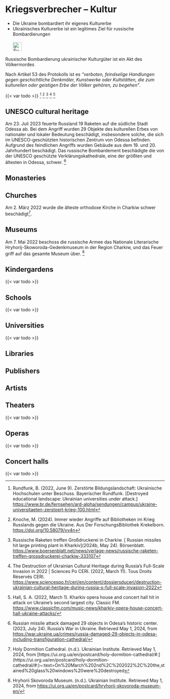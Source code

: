 # Kriegsverbrecher – Kultur {#sec-warcrimes-culture}

::: {.callout-caution title=„Mythos“}
- Die Ukraine bombardiert ihr eigenes Kulturerbe
- Ukrainisches Kulturerbe ist ein legitimes Ziel für russische Bombardierungen
[<br></br>![Suche nach Stichwort in EUvsDisinfo](../all_common_img/EUvsDisinfo_400x240.jpg){height=2em}](https://euvsdisinfo.eu/disinformation-cases/?text=war%20(crime%7Ccrimes%7Ccriminal%7Ccriminals)%20(school%7Cuniversity%7Cmuseum%7Ckindergarden%7Ctheatre%7Cchurch%7Ccathedral%7Cmonastery%7Cabbey%7Cheritage)&sort=relevance)
:::

::: {.callout-tip title=„Wahrheit“}
Russische Bombardierung ukrainischer Kulturgüter ist ein Akt des Völkermordes
:::

Nach Artikel 53 des Protokolls ist es *“verboten, feindselige Handlungen gegen geschichtliche Denkmäler, Kunstwerke oder Kultstätten, die zum kulturellen oder geistigen Erbe der Völker gehören, zu begehen”*. 

{{< var todo >}} 
[^warcrimes-culture-4]
[^warcrimes-culture-5]
[^warcrimes-culture-6]
[^warcrimes-culture-7]
[^warcrimes-culture-8]


## UNESCO cultural heritage

Am 23\. Juli 2023 feuerte Russland 19 Raketen auf die südliche Stadt Odessa ab. Bei dem Angriff wurden 29 Objekte des kulturellen Erbes von nationaler und lokaler Bedeutung beschädigt, insbesondere solche, die sich im UNESCO-geschützten historischen Zentrum von Odessa befinden. Aufgrund des feindlichen Angriffs wurden Gebäude aus dem 19\. und 20\. Jahrhundert beschädigt. Das russische Bombardement beschädigte die von der UNESCO geschützte Verklärungskathedrale, eine der größten und ältesten in Odessa, schwer. [^warcrimes-culture-3]

## Monasteries


## Churches

Am 2\. März 2022 wurde die älteste orthodoxe Kirche in Charkiw schwer beschädigt[^warcrimes-culture-1]. 

## Museums

Am 7\. Mai 2022 beschoss die russische Armee das Nationale Literarische Hryhorij-Skoworoda-Gedenkmuseum in der Region Charkiw, und das Feuer griff auf das gesamte Museum über. [^warcrimes-culture-2] 


## Kindergardens

{{< var todo >}}


## Schools

{{< var todo >}}


## Universities

{{< var todo >}}


## Libraries



## Publishers



## Artists



## Theaters


{{< var todo >}}


## Operas

{{< var todo >}}


## Concert halls

{{< var todo >}}



[^warcrimes-culture-1]:  Holy Dormition Cathedral. (n.d.). Ukrainian Institute. Retrieved May 1, 2024, from [https://ui.org.ua/en/postcard/holy-dormition-cathedral/\#:\](https://ui.org.ua/en/postcard/holy-dormition-cathedral/\#:\)~:text=On%20March%202nd%2C%202022%2C%20the,stained%20glass%20windows%20were%20destroyed

[^warcrimes-culture-2]:  Hryhorii Skovoroda Museum. (n.d.). Ukrainian Institute. Retrieved May 1, 2024, from [https://ui.org.ua/en/postcard/hryhorii-skovoroda-museum-en/](https://ui.org.ua/en/postcard/hryhorii-skovoroda-museum-en/)

[^warcrimes-culture-3]:  Russian missile attack damaged 29 objects in Odesa’s historic center. (2023, July 24). Russia’s War in Ukraine. Retrieved May 1, 2024, from [https://war.ukraine.ua/crimes/russia-damaged-29-objects-in-odesa-including-transfiguration-cathedral/](https://war.ukraine.ua/crimes/russia-damaged-29-objects-in-odesa-including-transfiguration-cathedral/)

[^warcrimes-culture-4]:  Rundfunk, B. (2022, June 9). Zerstörte Bildungslandschaft: Ukrainische Hochschulen unter Beschuss. Bayerischer Rundfunk. \[Destroyed educational landscape: Ukrainian universities under attack.\] [https://www.br.de/fernsehen/ard-alpha/sendungen/campus/ukraine-universitaeten-zerstoert-krieg-100.html](https://www.br.de/fernsehen/ard-alpha/sendungen/campus/ukraine-universitaeten-zerstoert-krieg-100.html)

[^warcrimes-culture-5]:  Knoche, M. (2024). Immer wieder Angriffe auf Bibliotheken im Krieg Russlands gegen die Ukraine. Aus Der Forschungs­Bibliothek Krekelborn. [https://doi.org/10.58079/vv4n](https://doi.org/10.58079/vv4n)

[^warcrimes-culture-6]:  Russische Raketen treffen Großdruckerei in Charkiw. \[ Russian missiles hit large printing plant in Kharkiv\](2024b, May 24). Börsenblatt. [https://www.boersenblatt.net/news/verlage-news/russische-raketen-treffen-grossdruckerei-charkiw-333107](https://www.boersenblatt.net/news/verlage-news/russische-raketen-treffen-grossdruckerei-charkiw-333107)

[^warcrimes-culture-7]:  The Destruction of Ukrainian Cultural Heritage during Russia’s Full-Scale Invasion in 2022 | Sciences Po CERI. (2022, March 11). Tous Droits Réservés CERI. [https://www.sciencespo.fr/ceri/en/content/dossiersduceri/destruction-ukrainian-cultural-heritage-during-russia-s-full-scale-invasion-2022](https://www.sciencespo.fr/ceri/en/content/dossiersduceri/destruction-ukrainian-cultural-heritage-during-russia-s-full-scale-invasion-2022)

[^warcrimes-culture-8]:  Hall, S. A. (2022, March 1). Kharkiv opera house and concert hall hit in attack on Ukraine’s second largest city. Classic FM. [https://www.classicfm.com/music-news/kharkiv-opera-house-concert-hall-ukraine-attacks/](https://www.classicfm.com/music-news/kharkiv-opera-house-concert-hall-ukraine-attacks/)


